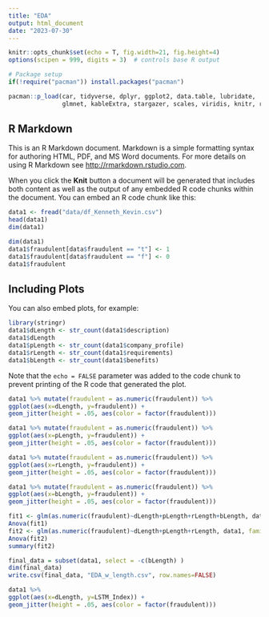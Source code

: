 ```yaml
---
title: "EDA"
output: html_document
date: "2023-07-30"
---
```


```r
knitr::opts_chunk$set(echo = T, fig.width=21, fig.height=4)
options(scipen = 999, digits = 3)  # controls base R output

# Package setup
if(!require("pacman")) install.packages("pacman")

pacman::p_load(car, tidyverse, dplyr, ggplot2, data.table, lubridate, 
               glmnet, kableExtra, stargazer, scales, viridis, knitr, readr, usmap)
```

## R Markdown

This is an R Markdown document. Markdown is a simple formatting syntax for authoring HTML, PDF, and MS Word documents. For more details on using R Markdown see <http://rmarkdown.rstudio.com>.

When you click the **Knit** button a document will be generated that includes both content as well as the output of any embedded R code chunks within the document. You can embed an R code chunk like this:

```r
data1 <- fread("data/df_Kenneth_Kevin.csv")
head(data1)
dim(data1)
```


```r
dim(data1)
data1$fraudulent[data$fraudulent == "t"] <- 1  
data1$fraudulent[data$fraudulent == "f"] <- 0
data1$fraudulent
```

## Including Plots

You can also embed plots, for example:

```r
library(stringr)
data1$dLength <- str_count(data1$description)
data1$dLength
data1$pLength <- str_count(data1$company_profile)
data1$rLength <- str_count(data1$requirements)
data1$bLength <- str_count(data1$benefits)
```

Note that the `echo = FALSE` parameter was added to the code chunk to prevent printing of the R code that generated the plot.
```r
data1 %>% mutate(fraudulent = as.numeric(fraudulent)) %>%
ggplot(aes(x=dLength, y=fraudulent)) +
geom_jitter(height = .05, aes(color = factor(fraudulent)))

data1 %>% mutate(fraudulent = as.numeric(fraudulent)) %>%
ggplot(aes(x=pLength, y=fraudulent)) +
geom_jitter(height = .05, aes(color = factor(fraudulent)))

data1 %>% mutate(fraudulent = as.numeric(fraudulent)) %>%
ggplot(aes(x=rLength, y=fraudulent)) +
geom_jitter(height = .05, aes(color = factor(fraudulent)))

data1 %>% mutate(fraudulent = as.numeric(fraudulent)) %>%
ggplot(aes(x=bLength, y=fraudulent)) +
geom_jitter(height = .05, aes(color = factor(fraudulent)))
```
```r
fit1 <- glm(as.numeric(fraudulent)~dLength+pLength+rLength+bLength, data1, family=binomial(logit)) 
Anova(fit1)
fit2 <- glm(as.numeric(fraudulent)~dLength+pLength+rLength, data1, family=binomial(logit)) 
Anova(fit2)
summary(fit2)
```
```r
final_data = subset(data1, select = -c(bLength) )
dim(final_data)
write.csv(final_data, "EDA_w_length.csv", row.names=FALSE)
```
```r
data1 %>%
ggplot(aes(x=dLength, y=LSTM_Index)) +
geom_jitter(height = .05, aes(color = factor(fraudulent)))
```

